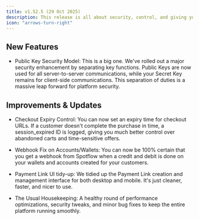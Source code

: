 ```yaml
---
title: v1.52.5 (29 Oct 2025)
description: This release is all about security, control, and giving you more data to work with.
icon: "arrows-turn-right"
---
```


## New Features

- Public Key Security Model: This is a big one. We've rolled out a major security enhancement by separating key functions. Public Keys are now used for all server-to-server communications, while your Secret Key remains for client-side communications. This separation of duties is a massive leap forward for platform security.

## Improvements & Updates 

- Checkout Expiry Control: You can now set an expiry time for checkout URLs. If a customer doesn't complete the purchase in time, a session_expired ID is logged, giving you much better control over abandoned carts and time-sensitive offers.

- Webhook Fix on Accounts/Wallets: You can now be 100% certain that you get a webhook from Spotflow when a credit and debit is done on your wallets and accounts created for your customers.

- Payment Link UI tidy-up: We tidied up the Payment Link creation and management interface for both desktop and mobile. It's just cleaner, faster, and nicer to use.

- The Usual Housekeeping: A healthy round of performance optimizations, security tweaks, and minor bug fixes to keep the entire platform running smoothly.

